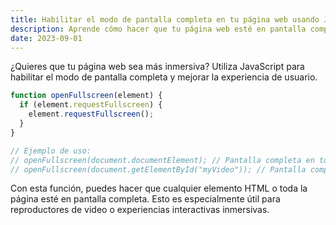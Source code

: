 ```yaml
---
title: Habilitar el modo de pantalla completa en tu página web usando JavaScript
description: Aprende cómo hacer que tu página web esté en pantalla completa con JavaScript para brindar una experiencia de usuario más inmersiva.
date: 2023-09-01
---
```


¿Quieres que tu página web sea más inmersiva? Utiliza JavaScript para habilitar el modo de pantalla completa y mejorar la experiencia de usuario.

```javascript
function openFullscreen(element) {
  if (element.requestFullscreen) {
    element.requestFullscreen();
  }
}

// Ejemplo de uso:
// openFullscreen(document.documentElement); // Pantalla completa en toda la página
// openFullscreen(document.getElementById("myVideo")); // Pantalla completa en un elemento individual
```

Con esta función, puedes hacer que cualquier elemento HTML o toda la página esté en pantalla completa. Esto es especialmente útil para reproductores de video o experiencias interactivas inmersivas.